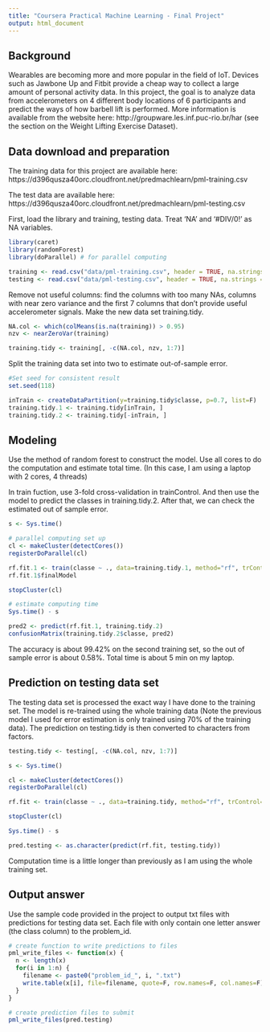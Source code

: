 ```yaml
---
title: "Coursera Practical Machine Learning - Final Project"
output: html_document
---
```

  
## Background

Wearables are becoming more and more popular in the field of IoT. Devices such as Jawbone Up and Fitbit provide a cheap way to collect a large amount of personal activity data. In this project, the goal is to analyze data from accelerometers on 4 different body locations of 6 participants and predict the ways of how barbell lift is performed. More information is available from the website here: http://groupware.les.inf.puc-rio.br/har (see the section on the Weight Lifting Exercise Dataset).

## Data download and preparation

The training data for this project are available here: https://d396qusza40orc.cloudfront.net/predmachlearn/pml-training.csv

The test data are available here: https://d396qusza40orc.cloudfront.net/predmachlearn/pml-testing.csv

First, load the library and training, testing data. Treat 'NA' and '#DIV/0!' as NA variables.  
```r
library(caret)
library(randomForest)
library(doParallel) # for parallel computing

training <- read.csv("data/pml-training.csv", header = TRUE, na.strings = c("NA", "#DIV/0!"), stringsAsFactors = F)
testing <- read.csv("data/pml-testing.csv", header = TRUE, na.strings = c("NA", "#DIV/0!"), stringsAsFactors = F)
```

Remove not useful columns: find the columns with too many NAs, columns with near zero variance and the first 7 columns that don't provide useful accelerometer signals. Make the new data set training.tidy.
  
```r
NA.col <- which(colMeans(is.na(training)) > 0.95)
nzv <- nearZeroVar(training)

training.tidy <- training[, -c(NA.col, nzv, 1:7)]
```

Split the training data set into two to estimate out-of-sample error.

```r
#Set seed for consistent result
set.seed(118)

inTrain <- createDataPartition(y=training.tidy$classe, p=0.7, list=F)
training.tidy.1 <- training.tidy[inTrain, ]
training.tidy.2 <- training.tidy[-inTrain, ]
```

## Modeling

Use the method of random forest to construct the model. Use all cores to do the computation and estimate total time. (In this case, I am using a laptop with 2 cores, 4 threads) 

In train fuction, use 3-fold cross-validation in trainControl. And then use the model to predict the classes in training.tidy.2. After that, we can check the estimated out of sample error.

```r
s <- Sys.time()

# parallel computing set up
cl <- makeCluster(detectCores())
registerDoParallel(cl)

rf.fit.1 <- train(classe ~ ., data=training.tidy.1, method="rf", trControl=trainControl(method="cv", number=3))
rf.fit.1$finalModel

stopCluster(cl)

# estimate computing time
Sys.time() - s

pred2 <- predict(rf.fit.1, training.tidy.2)
confusionMatrix(training.tidy.2$classe, pred2)
```

The accuracy is about 99.42% on the second training set, so the out of sample error is about 0.58%. Total time is about 5 min on my laptop.

## Prediction on testing data set

The testing data set is processed the exact way I have done to the training set. The model is re-trained using the whole training data (Note the previous model I used for error estimation is only trained using 70% of the training data). The prediction on testing.tidy is then converted to characters from factors.
  
```r
testing.tidy <- testing[, -c(NA.col, nzv, 1:7)]

s <- Sys.time()

cl <- makeCluster(detectCores())
registerDoParallel(cl)

rf.fit <- train(classe ~ ., data=training.tidy, method="rf", trControl=trainControl(method="cv", number=3))

stopCluster(cl)

Sys.time() - s

pred.testing <- as.character(predict(rf.fit, testing.tidy))
```

Computation time is a little longer than previously as I am using the whole training set.

## Output answer

Use the sample code provided in the project to output txt files with predictions for testing data set. Each file with only contain one letter answer (the class column) to the problem_id.
  
```r
# create function to write predictions to files
pml_write_files <- function(x) {
  n <- length(x)
  for(i in 1:n) {
    filename <- paste0("problem_id_", i, ".txt")
    write.table(x[i], file=filename, quote=F, row.names=F, col.names=F)
  }
}

# create prediction files to submit
pml_write_files(pred.testing)
```
